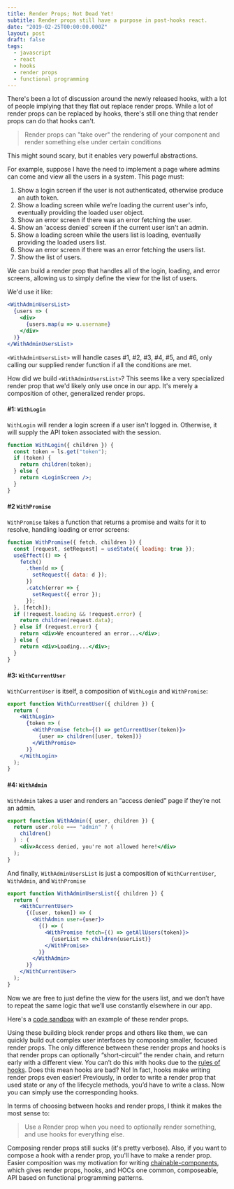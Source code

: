 ```yaml
---
title: Render Props; Not Dead Yet!
subtitle: Render props still have a purpose in post-hooks react.
date: "2019-02-25T00:00:00.000Z"
layout: post
draft: false
tags:
  - javascript
  - react
  - hooks
  - render props
  - functional programming
---
```


There's been a lot of discussion around the newly released hooks, with a lot of people implying that they flat out replace render props. While a lot of render props can be replaced by hooks, there's still one thing that render props can do that hooks can't.

> Render props can "take over" the rendering of your component and render something else under certain conditions

This might sound scary, but it enables very powerful abstractions.

For example, suppose I have the need to implement a page where admins can come and view all the users in a system. This page must:

1. Show a login screen if the user is not authenticated, otherwise produce an auth token.
2. Show a loading screen while we’re loading the current user's info, eventually providing the loaded user object.
3. Show an error screen if there was an error fetching the user.
4. Show an 'access denied' screen if the current user isn't an admin.
5. Show a loading screen while the users list is loading, eventually providing the loaded users list.
6. Show an error screen if there was an error fetching the users list.
7. Show the list of users.

We can build a render prop that handles all of the login, loading, and error screens, allowing us to simply define the view for the list of users.

We'd use it like:

```jsx
<WithAdminUsersList>
  {users => (
    <div>
      {users.map(u => u.username}
    </div>
  )}
</WithAdminUsersList>
```

`<WithAdminUsersList>` will handle cases #1, #2, #3, #4, #5, and #6, only calling our supplied render function if all the conditions are met.

How did we build `<WithAdminUsersList>`? This seems like a very specialized render prop that we'd likely only use once in our app. It's merely a composition of other, generalized render props.

#### #1: `WithLogin`

`WithLogin` will render a login screen if a user isn't logged in. Otherwise, it will supply the API token associated with the session.

```jsx
function WithLogin({ children }) {
  const token = ls.get("token");
  if (token) {
    return children(token);
  } else {
    return <LoginScreen />;
  }
}
```

#### #2 `WithPromise`

`WithPromise` takes a function that returns a promise and waits for it to resolve, handling loading or error screens:

```jsx
function WithPromise({ fetch, children }) {
  const [request, setRequest] = useState({ loading: true });
  useEffect(() => {
    fetch()
      .then(d => {
        setRequest({ data: d });
      })
      .catch(error => {
        setRequest({ error });
      });
  }, [fetch]);
  if (!request.loading && !request.error) {
    return children(request.data);
  } else if (request.error) {
    return <div>We encountered an error...</div>;
  } else {
    return <div>Loading...</div>;
  }
}
```

#### #3: `WithCurrentUser`

`WithCurrentUser` is itself, a composition of `WithLogin` and `WithPromise`:

```jsx
export function WithCurrentUser({ children }) {
  return (
    <WithLogin>
      {token => (
        <WithPromise fetch={() => getCurrentUser(token)}>
          {user => children([user, token])}
        </WithPromise>
      )}
    </WithLogin>
  );
}
```

#### #4: `WithAdmin`

`WithAdmin` takes a user and renders an “access denied” page if they’re not an admin.

```jsx
export function WithAdmin({ user, children }) {
  return user.role === "admin" ? (
    children()
  ) : (
    <div>Access denied, you're not allowed here!</div>
  );
}
```

And finally, `WithAdminUsersList` is just a composition of `WithCurrentUser`, `WithAdmin`, and `WithPromise`

```jsx
export function WithAdminUsersList({ children }) {
  return (
    <WithCurrentUser>
      {([user, token]) => (
        <WithAdmin user={user}>
          {() => (
            <WithPromise fetch={() => getAllUsers(token)}>
              {userList => children(userList)}
            </WithPromise>
          )}
        </WithAdmin>
      )}
    </WithCurrentUser>
  );
}
```

Now we are free to just define the view for the users list, and we don’t have to repeat the same logic that we’ll use constantly elsewhere in our app.

Here's a [code sandbox](https://codesandbox.io/s/qv0l6mm05w) with an example of these render props.

Using these building block render props and others like them, we can quickly build out complex user interfaces by composing smaller, focused render props. The only difference between these render props and hooks is that render props can optionally “short-circuit” the render chain, and return early with a different view. You can’t do this with hooks due to the [rules of hooks](https://reactjs.org/docs/hooks-rules.html). Does this mean hooks are bad? No! In fact, hooks make writing render props even easier! Previously, in order to write a render prop that used state or any of the lifecycle methods, you’d have to write a class. Now you can simply use the corresponding hooks.

In terms of choosing between hooks and render props, I think it makes the most sense to:

> Use a Render prop when you need to optionally render something, and use hooks for everything else.

Composing render props still sucks (it's pretty verbose). Also, if you want to compose a hook with a render prop, you'll have to make a render prop. Easier composition was my motivation for writing [chainable-components](https://github.com/pfgray/chainable-components), which gives render props, hooks, and HOCs one common, composeable, API based on functional programming patterns.
